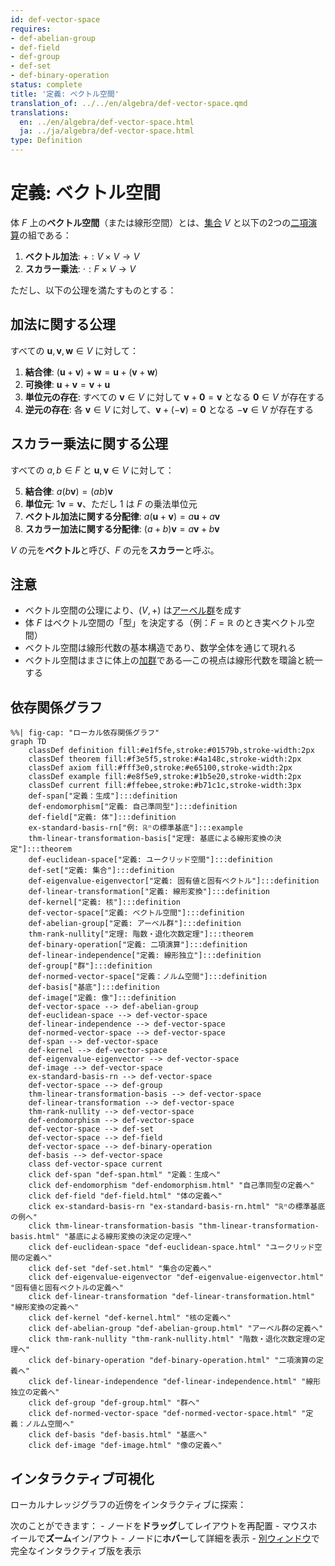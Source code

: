```yaml
---
id: def-vector-space
requires:
- def-abelian-group
- def-field
- def-group
- def-set
- def-binary-operation
status: complete
title: '定義: ベクトル空間'
translation_of: ../../en/algebra/def-vector-space.qmd
translations:
  en: ../en/algebra/def-vector-space.html
  ja: ../ja/algebra/def-vector-space.html
type: Definition
---
```


# 定義: ベクトル空間 {#def-vector-space}

体 $F$ 上の**ベクトル空間**（または線形空間）とは、[集合](../logic-set-theory/def-set.qmd) $V$ と以下の2つの[二項演算](def-binary-operation.qmd)の組である：

1. **ベクトル加法**: $+ : V \times V \to V$
2. **スカラー乗法**: $\cdot : F \times V \to V$

ただし、以下の公理を満たすものとする：

## 加法に関する公理

すべての $\mathbf{u}, \mathbf{v}, \mathbf{w} \in V$ に対して：

1. **結合律**: $(\mathbf{u} + \mathbf{v}) + \mathbf{w} = \mathbf{u} + (\mathbf{v} + \mathbf{w})$
2. **可換律**: $\mathbf{u} + \mathbf{v} = \mathbf{v} + \mathbf{u}$
3. **単位元の存在**: すべての $\mathbf{v} \in V$ に対して $\mathbf{v} + \mathbf{0} = \mathbf{v}$ となる $\mathbf{0} \in V$ が存在する
4. **逆元の存在**: 各 $\mathbf{v} \in V$ に対して、$\mathbf{v} + (-\mathbf{v}) = \mathbf{0}$ となる $-\mathbf{v} \in V$ が存在する

## スカラー乗法に関する公理

すべての $a, b \in F$ と $\mathbf{u}, \mathbf{v} \in V$ に対して：

5. **結合律**: $a(b\mathbf{v}) = (ab)\mathbf{v}$
6. **単位元**: $1\mathbf{v} = \mathbf{v}$、ただし $1$ は $F$ の乗法単位元
7. **ベクトル加法に関する分配律**: $a(\mathbf{u} + \mathbf{v}) = a\mathbf{u} + a\mathbf{v}$
8. **スカラー加法に関する分配律**: $(a + b)\mathbf{v} = a\mathbf{v} + b\mathbf{v}$

$V$ の元を**ベクトル**と呼び、$F$ の元を**スカラー**と呼ぶ。

## 注意

- ベクトル空間の公理により、$(V, +)$ は[アーベル群](def-abelian-group.qmd)を成す
- 体 $F$ はベクトル空間の「型」を決定する（例：$F = \mathbb{R}$ のとき実ベクトル空間）
- ベクトル空間は線形代数の基本構造であり、数学全体を通じて現れる
- ベクトル空間はまさに体上の[加群](def-module.qmd)である―この視点は線形代数を環論と統一する

## 依存関係グラフ

```mermaid
%%| fig-cap: "ローカル依存関係グラフ"
graph TD
    classDef definition fill:#e1f5fe,stroke:#01579b,stroke-width:2px
    classDef theorem fill:#f3e5f5,stroke:#4a148c,stroke-width:2px
    classDef axiom fill:#fff3e0,stroke:#e65100,stroke-width:2px
    classDef example fill:#e8f5e9,stroke:#1b5e20,stroke-width:2px
    classDef current fill:#ffebee,stroke:#b71c1c,stroke-width:3px
    def-span["定義：生成"]:::definition
    def-endomorphism["定義: 自己準同型"]:::definition
    def-field["定義: 体"]:::definition
    ex-standard-basis-rn["例: ℝⁿの標準基底"]:::example
    thm-linear-transformation-basis["定理: 基底による線形変換の決定"]:::theorem
    def-euclidean-space["定義: ユークリッド空間"]:::definition
    def-set["定義: 集合"]:::definition
    def-eigenvalue-eigenvector["定義: 固有値と固有ベクトル"]:::definition
    def-linear-transformation["定義: 線形変換"]:::definition
    def-kernel["定義: 核"]:::definition
    def-vector-space["定義: ベクトル空間"]:::definition
    def-abelian-group["定義: アーベル群"]:::definition
    thm-rank-nullity["定理: 階数・退化次数定理"]:::theorem
    def-binary-operation["定義: 二項演算"]:::definition
    def-linear-independence["定義: 線形独立"]:::definition
    def-group["群"]:::definition
    def-normed-vector-space["定義：ノルム空間"]:::definition
    def-basis["基底"]:::definition
    def-image["定義: 像"]:::definition
    def-vector-space --> def-abelian-group
    def-euclidean-space --> def-vector-space
    def-linear-independence --> def-vector-space
    def-normed-vector-space --> def-vector-space
    def-span --> def-vector-space
    def-kernel --> def-vector-space
    def-eigenvalue-eigenvector --> def-vector-space
    def-image --> def-vector-space
    ex-standard-basis-rn --> def-vector-space
    def-vector-space --> def-group
    thm-linear-transformation-basis --> def-vector-space
    def-linear-transformation --> def-vector-space
    thm-rank-nullity --> def-vector-space
    def-endomorphism --> def-vector-space
    def-vector-space --> def-set
    def-vector-space --> def-field
    def-vector-space --> def-binary-operation
    def-basis --> def-vector-space
    class def-vector-space current
    click def-span "def-span.html" "定義：生成へ"
    click def-endomorphism "def-endomorphism.html" "自己準同型の定義へ"
    click def-field "def-field.html" "体の定義へ"
    click ex-standard-basis-rn "ex-standard-basis-rn.html" "ℝⁿの標準基底の例へ"
    click thm-linear-transformation-basis "thm-linear-transformation-basis.html" "基底による線形変換の決定の定理へ"
    click def-euclidean-space "def-euclidean-space.html" "ユークリッド空間の定義へ"
    click def-set "def-set.html" "集合の定義へ"
    click def-eigenvalue-eigenvector "def-eigenvalue-eigenvector.html" "固有値と固有ベクトルの定義へ"
    click def-linear-transformation "def-linear-transformation.html" "線形変換の定義へ"
    click def-kernel "def-kernel.html" "核の定義へ"
    click def-abelian-group "def-abelian-group.html" "アーベル群の定義へ"
    click thm-rank-nullity "thm-rank-nullity.html" "階数・退化次数定理の定理へ"
    click def-binary-operation "def-binary-operation.html" "二項演算の定義へ"
    click def-linear-independence "def-linear-independence.html" "線形独立の定義へ"
    click def-group "def-group.html" "群へ"
    click def-normed-vector-space "def-normed-vector-space.html" "定義：ノルム空間へ"
    click def-basis "def-basis.html" "基底へ"
    click def-image "def-image.html" "像の定義へ"
```

## インタラクティブ可視化

ローカルナレッジグラフの近傍をインタラクティブに探索：

::: {.graph-viz data-id="def-vector-space" data-width="700" data-height="500"}
:::

次のことができます：
- ノードを**ドラッグ**してレイアウトを再配置
- マウスホイールで**ズーム**イン/アウト
- ノードに**ホバー**して詳細を表示
- [別ウィンドウ](../../output/interactive/ja/def-vector-space.html){target="_blank"}で完全なインタラクティブ版を表示
